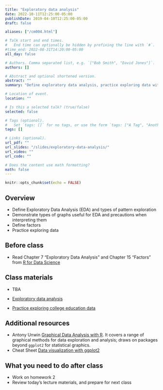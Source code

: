 ```yaml
---
title: "Exploratory data analysis"
date: 2022-10-11T12:25:00-05:00
publishDate: 2019-04-10T12:25:00-05:00
draft: false

aliases: ["/cm004.html"]

# Talk start and end times.
#   End time can optionally be hidden by prefixing the line with `#`.
#time_end: 2022-08-31T14:20:00-05:00
all_day: false

# Authors. Comma separated list, e.g. `["Bob Smith", "David Jones"]`.
authors: []

# Abstract and optional shortened version.
abstract: ""
summary: "Define exploratory data analysis, practice exploring data with visualizations, and familiarize with factors."

# Location of event.
location: ""

# Is this a selected talk? (true/false)
selected: false

# Tags (optional).
#   Set `tags: []` for no tags, or use the form `tags: ["A Tag", "Another Tag"]` for one or more tags.
tags: []

# Links (optional).
url_pdf: ""
url_slides: "/slides/exploratory-data-analysis/"
url_video: ""
url_code: ""

# Does the content use math formatting?
math: false
---
```


```r
knitr::opts_chunk$set(echo = FALSE)
```

## Overview

* Define Exploratory Data Analysis (EDA) and types of pattern exploration
* Demonstrate types of graphs useful for EDA and precautions when interpreting them
* Define factors
* Practice exploring data


## Before class

* Read Chapter 7 “Exploratory Data Analysis” and Chapter 15 "Factors" from [R for Data Science](http://r4ds.had.co.nz/)

## Class materials

* TBA

* [Exploratory data analysis](/notes/exploratory-data-analysis/)
* [Practice exploring college education data](/notes/exploratory-data-analysis-practice/)

<!--
* Copied from the lecture on data wrangling, notes on factors: [Practice transforming and visualizing factors](/notes/factors-exercise/)
-->

## Additional resources

* Antony Unwin [Graphical Data Analysis with R](https://catalog.lib.uchicago.edu/vufind/Record/11609643#). It covers a range of graphical methods for data exploration and analysis; draws on packages beyond `ggplot2` for statistical graphics.
* Cheat Sheet [Data visualization with ggplot2](https://raw.githubusercontent.com/rstudio/cheatsheets/main/data-visualization.pdf)

## What you need to do after class

* Work on homework 2
* Review today’s lecture materials, and prepare for next class